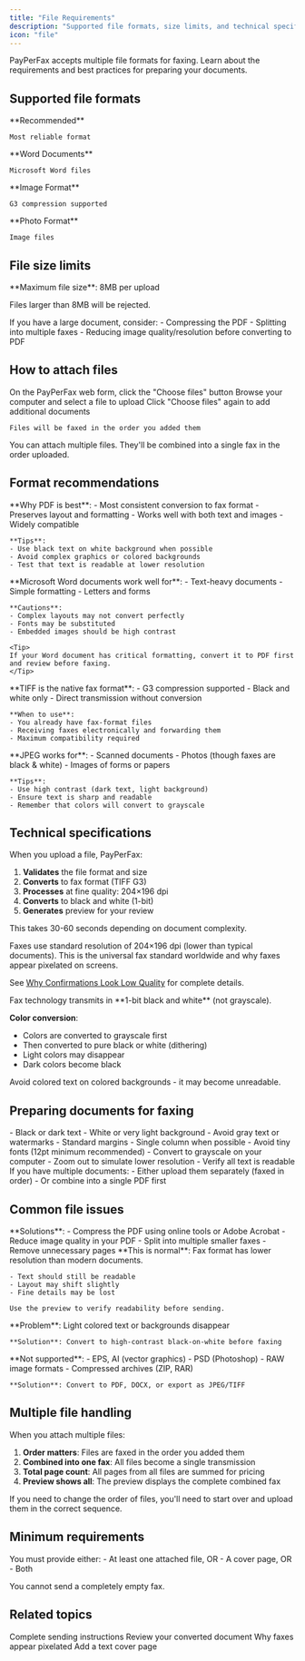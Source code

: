 ```yaml
---
title: "File Requirements"
description: "Supported file formats, size limits, and technical specifications"
icon: "file"
---
```


PayPerFax accepts multiple file formats for faxing. Learn about the requirements and best practices for preparing your documents.

## Supported file formats

<CardGroup cols={4}>
  <Card title="PDF" icon="file-pdf" color="#DC2626">
    **Recommended**

    Most reliable format
  </Card>
  <Card title="DOC/DOCX" icon="file-word" color="#2563EB">
    **Word Documents**

    Microsoft Word files
  </Card>
  <Card title="TIF/TIFF" icon="file-image" color="#7C3AED">
    **Image Format**

    G3 compression supported
  </Card>
  <Card title="JPG/JPEG" icon="file-image" color="#16A34A">
    **Photo Format**

    Image files
  </Card>
</CardGroup>

## File size limits

<Warning>
**Maximum file size**: 8MB per upload

Files larger than 8MB will be rejected.
</Warning>

<Tip>
If you have a large document, consider:
- Compressing the PDF
- Splitting into multiple faxes
- Reducing image quality/resolution before converting to PDF
</Tip>

## How to attach files

<Steps>
  <Step title="Click 'Choose files'">
    On the PayPerFax web form, click the "Choose files" button
  </Step>

  <Step title="Select your file">
    Browse your computer and select a file to upload
  </Step>

  <Step title="Add more files (optional)">
    Click "Choose files" again to add additional documents

    Files will be faxed in the order you added them
  </Step>
</Steps>

<Info>
You can attach multiple files. They'll be combined into a single fax in the order uploaded.
</Info>

## Format recommendations

<AccordionGroup>
  <Accordion title="PDF - Best choice" icon="file-pdf">
    **Why PDF is best**:
    - Most consistent conversion to fax format
    - Preserves layout and formatting
    - Works well with both text and images
    - Widely compatible

    **Tips**:
    - Use black text on white background when possible
    - Avoid complex graphics or colored backgrounds
    - Test that text is readable at lower resolution
  </Accordion>

  <Accordion title="DOC/DOCX - Good for text" icon="file-word">
    **Microsoft Word documents work well for**:
    - Text-heavy documents
    - Simple formatting
    - Letters and forms

    **Cautions**:
    - Complex layouts may not convert perfectly
    - Fonts may be substituted
    - Embedded images should be high contrast

    <Tip>
    If your Word document has critical formatting, convert it to PDF first and review before faxing.
    </Tip>
  </Accordion>

  <Accordion title="TIF/TIFF - Native fax format" icon="file-image">
    **TIFF is the native fax format**:
    - G3 compression supported
    - Black and white only
    - Direct transmission without conversion

    **When to use**:
    - You already have fax-format files
    - Receiving faxes electronically and forwarding them
    - Maximum compatibility required
  </Accordion>

  <Accordion title="JPG/JPEG - For scanned documents" icon="file-image">
    **JPEG works for**:
    - Scanned documents
    - Photos (though faxes are black & white)
    - Images of forms or papers

    **Tips**:
    - Use high contrast (dark text, light background)
    - Ensure text is sharp and readable
    - Remember that colors will convert to grayscale
  </Accordion>
</AccordionGroup>

## Technical specifications

<Accordion title="Processing details" icon="gears">
When you upload a file, PayPerFax:

1. **Validates** the file format and size
2. **Converts** to fax format (TIFF G3)
3. **Processes** at fine quality: 204×196 dpi
4. **Converts** to black and white (1-bit)
5. **Generates** preview for your review

This takes 30-60 seconds depending on document complexity.
</Accordion>

<Accordion title="Resolution: 204×196 dpi" icon="image">
Faxes use standard resolution of 204×196 dpi (lower than typical documents). This is the universal fax standard worldwide and why faxes appear pixelated on screens.

See [Why Confirmations Look Low Quality](/troubleshooting/low-quality-confirmations) for complete details.
</Accordion>

<Accordion title="Black and white only" icon="palette">
Fax technology transmits in **1-bit black and white** (not grayscale).

**Color conversion**:
- Colors are converted to grayscale first
- Then converted to pure black or white (dithering)
- Light colors may disappear
- Dark colors become black

<Warning>
Avoid colored text on colored backgrounds - it may become unreadable.
</Warning>
</Accordion>

## Preparing documents for faxing

<Steps>
  <Step title="Use high contrast">
    - Black or dark text
    - White or very light background
    - Avoid gray text or watermarks
  </Step>

  <Step title="Keep layouts simple">
    - Standard margins
    - Single column when possible
    - Avoid tiny fonts (12pt minimum recommended)
  </Step>

  <Step title="Test before faxing">
    - Convert to grayscale on your computer
    - Zoom out to simulate lower resolution
    - Verify all text is readable
  </Step>

  <Step title="Combine multiple files">
    If you have multiple documents:
    - Either upload them separately (faxed in order)
    - Or combine into a single PDF first
  </Step>
</Steps>

## Common file issues

<AccordionGroup>
  <Accordion title="File too large (over 8MB)" icon="triangle-exclamation">
    **Solutions**:
    - Compress the PDF using online tools or Adobe Acrobat
    - Reduce image quality in your PDF
    - Split into multiple smaller faxes
    - Remove unnecessary pages
  </Accordion>

  <Accordion title="Document looks different after processing" icon="eye">
    **This is normal**: Fax format has lower resolution than modern documents.

    - Text should still be readable
    - Layout may shift slightly
    - Fine details may be lost

    Use the preview to verify readability before sending.
  </Accordion>

  <Accordion title="Colored document becomes unreadable" icon="palette">
    **Problem**: Light colored text or backgrounds disappear

    **Solution**: Convert to high-contrast black-on-white before faxing
  </Accordion>

  <Accordion title="File format not accepted" icon="ban">
    **Not supported**:
    - EPS, AI (vector graphics)
    - PSD (Photoshop)
    - RAW image formats
    - Compressed archives (ZIP, RAR)

    **Solution**: Convert to PDF, DOCX, or export as JPEG/TIFF
  </Accordion>
</AccordionGroup>

## Multiple file handling

When you attach multiple files:

1. **Order matters**: Files are faxed in the order you added them
2. **Combined into one fax**: All files become a single transmission
3. **Total page count**: All pages from all files are summed for pricing
4. **Preview shows all**: The preview displays the complete combined fax

<Tip>
If you need to change the order of files, you'll need to start over and upload them in the correct sequence.
</Tip>

## Minimum requirements

<Warning>
You must provide either:
- At least one attached file, OR
- A cover page, OR
- Both

You cannot send a completely empty fax.
</Warning>

## Related topics

<CardGroup cols={2}>
  <Card
    title="Step-by-Step Guide"
    icon="list-check"
    href="/sending-faxes/step-by-step-guide"
  >
    Complete sending instructions
  </Card>
  <Card
    title="Step-by-Step Guide"
    icon="list-check"
    href="/sending-faxes/step-by-step-guide"
  >
    Review your converted document
  </Card>
  <Card
    title="Low Quality Confirmations"
    icon="image"
    href="/troubleshooting/low-quality-confirmations"
  >
    Why faxes appear pixelated
  </Card>
  <Card
    title="Cover Pages"
    icon="file-lines"
    href="/sending-faxes/cover-pages"
  >
    Add a text cover page
  </Card>
</CardGroup>
